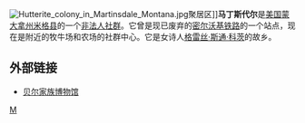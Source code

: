 [[File:Hutterite_colony_in_Martinsdale_Montana.jpg|thumb]]聚居区]]'''马丁斯代尔'''是[[美国|美国]][[蒙大拿州|蒙大拿州]][[米格县|米格县]]的一个[[非法人地域|非法人社群]]。它曾是现已废弃的[[密尔沃基铁路|密尔沃基铁路]]的一个站点，现在是附近的牧牛场和农场的社群中心。它是女诗人[[格雷丝·斯通·科茨|格雷丝·斯通·科茨]]的故乡。

== 外部链接 ==
* [http://www.bairfamilymuseum.org/ 贝尔家族博物馆] {{Wayback|url=http://www.bairfamilymuseum.org/ |date=20110702095309 }}

[[Category:蒙大拿州|M]]